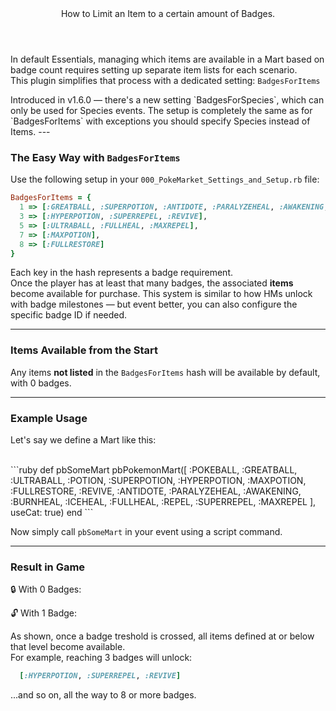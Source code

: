 <Header title="Badges for Items">
  How to Limit an Item to a certain amount of Badges.
</Header>

In default Essentials, managing which items are available in a Mart based on badge count requires setting up separate item lists for each scenario.
<br/>This plugin simplifies that process with a dedicated setting: `BadgesForItems`
<ImageWithCaption src="/images/documentation/poke-market/Default Mart Event for Badges.png" caption="Default Mart Event for Badges" align="left"/>

<Callout type="hint">
  Introduced in v1.6.0 — there's a new setting `BadgesForSpecies`, which can only be used for Species events. The setup is completely the same as for `BadgesForItems` with exceptions you should specify Species instead of Items.
</Callout>
---

### The Easy Way with `BadgesForItems`

Use the following setup in your `000_PokeMarket_Settings_and_Setup.rb` file:
<br/>
```ruby
BadgesForItems = {
  1 => [:GREATBALL, :SUPERPOTION, :ANTIDOTE, :PARALYZEHEAL, :AWAKENING, :BURNHEAL, :ICEHEAL, :REPEL, :ESCAPEROPE],
  3 => [:HYPERPOTION, :SUPERREPEL, :REVIVE],
  5 => [:ULTRABALL, :FULLHEAL, :MAXREPEL],
  7 => [:MAXPOTION],
  8 => [:FULLRESTORE]
}
```

Each key in the hash represents a badge requirement.
<br/>Once the player has at least that many badges, the associated **items** become available for purchase.
<Callout type="hint">
  This system is similar to how HMs unlock with badge milestones — but event better, you can also configure the specific badge ID if needed.
</Callout>

---

### Items Available from the Start 

Any items **not listed** in the `BadgesForItems` hash will be available by default, with 0 badges.

---

### Example Usage 

Let's say we define a Mart like this:

<br/>
```ruby
def pbSomeMart
  pbPokemonMart([
    :POKEBALL, :GREATBALL, :ULTRABALL,
    :POTION, :SUPERPOTION, :HYPERPOTION, :MAXPOTION,
    :FULLRESTORE, :REVIVE,
    :ANTIDOTE, :PARALYZEHEAL, :AWAKENING, :BURNHEAL, :ICEHEAL,
    :FULLHEAL,
    :REPEL, :SUPERREPEL, :MAXREPEL
  ], useCat: true)
end
```

Now simply call `pbSomeMart` in your event using a script command.
<ImageWithCaption src="/images/documentation/poke-market/Shorter Mart Event for Badges.png" caption="Shorter Mart Event for Badges" align="left"/>

---

### Result in Game 

🔒 With 0 Badges:
<ImageWithCaption src="/images/documentation/poke-market/0 Badges Item Category 1.png" caption="No Badges Item Category 1" align="left"/>
<ImageWithCaption src="/images/documentation/poke-market/0 Badges Item Category 2.png" caption="No Badges Item Category 2" align="left"/>

🔓 With 1 Badge:
<ImageWithCaption src="/images/documentation/poke-market/1 Badge Item Category 1.png" caption="1 Badge Item Category 1" align="left"/>
<ImageWithCaption src="/images/documentation/poke-market/1 Badge Item Category 2.png" caption="1 Badge Item Category 2" align="left"/>
<ImageWithCaption src="/images/documentation/poke-market/1 Badge Item Category 3.png" caption="1 Badge Item Category 3" align="left"/>
<ImageWithCaption src="/images/documentation/poke-market/1 Badge Item Category 4.png" caption="1 Badge Item Category 4" align="left"/>

As shown, once a badge treshold is crossed, all items defined at or below that level become available.
<br/>For example, reaching 3 badges will unlock:
<br/>
```ruby
  [:HYPERPOTION, :SUPERREPEL, :REVIVE]
```
...and so on, all the way to 8 or more badges.